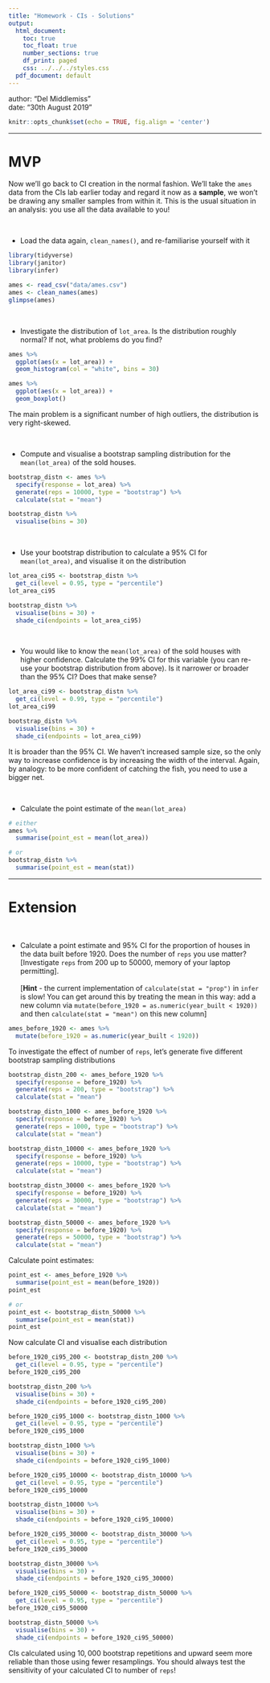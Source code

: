 ```yaml
---
title: "Homework - CIs - Solutions"
output:
  html_document:
    toc: true
    toc_float: true
    number_sections: true
    df_print: paged
    css: ../../../styles.css
  pdf_document: default
---
```


<div class="blame">
author: "Del Middlemiss"<br>
date: "30th August 2019"
</div>

```r
knitr::opts_chunk$set(echo = TRUE, fig.align = 'center')
```

<hr>

# MVP

Now we'll go back to CI creation in the normal fashion. We'll take the `ames` data from the CIs lab earlier today and regard it now as a **sample**, we won't be drawing any smaller samples from within it. This is the usual situation in an analysis: you use all the data available to you!

<br>

* Load the data again, `clean_names()`, and re-familiarise yourself with it

```r
library(tidyverse)
library(janitor)
library(infer)
```
```r
ames <- read_csv("data/ames.csv")
ames <- clean_names(ames)
glimpse(ames)
```

<br>

* Investigate the distribution of `lot_area`. Is the distribution roughly normal? If not, what problems do you find?

```r
ames %>%
  ggplot(aes(x = lot_area)) +
  geom_histogram(col = "white", bins = 30)

ames %>%
  ggplot(aes(x = lot_area)) +
  geom_boxplot()
```
The main problem is a significant number of high outliers, the distribution is very right-skewed.

<br>

* Compute and visualise a bootstrap sampling distribution for the `mean(lot_area)` of the sold houses.

```r
bootstrap_distn <- ames %>%
  specify(response = lot_area) %>%
  generate(reps = 10000, type = "bootstrap") %>%
  calculate(stat = "mean")

bootstrap_distn %>%
  visualise(bins = 30)
```

<br>

* Use your bootstrap distribution to calculate a $95\%$ CI for `mean(lot_area)`, and visualise it on the distribution

```r
lot_area_ci95 <- bootstrap_distn %>%
  get_ci(level = 0.95, type = "percentile")
lot_area_ci95

bootstrap_distn %>%
  visualise(bins = 30) +
  shade_ci(endpoints = lot_area_ci95)
```

<br>

* You would like to know the `mean(lot_area)` of the sold houses with higher confidence. Calculate the $99\%$ CI for this variable (you can re-use your bootstrap distribution from above). Is it narrower or broader than the $95\%$ CI? Does that make sense?

```r
lot_area_ci99 <- bootstrap_distn %>%
  get_ci(level = 0.99, type = "percentile")
lot_area_ci99

bootstrap_distn %>%
  visualise(bins = 30) +
  shade_ci(endpoints = lot_area_ci99)
```
It is broader than the $95\%$ CI. We haven't increased sample size, so the only way to increase confidence is by increasing the width of the interval. Again, by analogy: to be more confident of catching the fish, you need to use a bigger net.

<br>

* Calculate the point estimate of the `mean(lot_area)`

```r
# either
ames %>%
  summarise(point_est = mean(lot_area))

# or
bootstrap_distn %>%
  summarise(point_est = mean(stat))
```

<hr>

# Extension

<br>

* Calculate a point estimate and $95\%$ CI for the proportion of houses in the data built before 1920.  Does the number of `reps` you use matter? [Investigate `reps` from $200$ up to $50000$, memory of your laptop permitting].
<br><br>
[**Hint** - the current implementation of `calculate(stat = "prop")` in `infer` is slow! You can get around this by treating the mean in this way: add a new column via `mutate(before_1920 = as.numeric(year_built < 1920))` and then `calculate(stat = "mean")` on this new column]

```r
ames_before_1920 <- ames %>%
  mutate(before_1920 = as.numeric(year_built < 1920))
```

To investigate the effect of number of `reps`, let's generate five different bootstrap sampling distributions

```r
bootstrap_distn_200 <- ames_before_1920 %>%
  specify(response = before_1920) %>%
  generate(reps = 200, type = "bootstrap") %>%
  calculate(stat = "mean")

bootstrap_distn_1000 <- ames_before_1920 %>%
  specify(response = before_1920) %>%
  generate(reps = 1000, type = "bootstrap") %>%
  calculate(stat = "mean")

bootstrap_distn_10000 <- ames_before_1920 %>%
  specify(response = before_1920) %>%
  generate(reps = 10000, type = "bootstrap") %>%
  calculate(stat = "mean")

bootstrap_distn_30000 <- ames_before_1920 %>%
  specify(response = before_1920) %>%
  generate(reps = 30000, type = "bootstrap") %>%
  calculate(stat = "mean")

bootstrap_distn_50000 <- ames_before_1920 %>%
  specify(response = before_1920) %>%
  generate(reps = 50000, type = "bootstrap") %>%
  calculate(stat = "mean")
```

Calculate point estimates:

```r
point_est <- ames_before_1920 %>%
  summarise(point_est = mean(before_1920))
point_est

# or
point_est <- bootstrap_distn_50000 %>%
  summarise(point_est = mean(stat))
point_est
```

Now calculate CI and visualise each distribution

```r
before_1920_ci95_200 <- bootstrap_distn_200 %>%
  get_ci(level = 0.95, type = "percentile")
before_1920_ci95_200

bootstrap_distn_200 %>%
  visualise(bins = 30) +
  shade_ci(endpoints = before_1920_ci95_200)
```

```r
before_1920_ci95_1000 <- bootstrap_distn_1000 %>%
  get_ci(level = 0.95, type = "percentile")
before_1920_ci95_1000

bootstrap_distn_1000 %>%
  visualise(bins = 30) +
  shade_ci(endpoints = before_1920_ci95_1000)
```

```r
before_1920_ci95_10000 <- bootstrap_distn_10000 %>%
  get_ci(level = 0.95, type = "percentile")
before_1920_ci95_10000

bootstrap_distn_10000 %>%
  visualise(bins = 30) +
  shade_ci(endpoints = before_1920_ci95_10000)
```

```r
before_1920_ci95_30000 <- bootstrap_distn_30000 %>%
  get_ci(level = 0.95, type = "percentile")
before_1920_ci95_30000

bootstrap_distn_30000 %>%
  visualise(bins = 30) +
  shade_ci(endpoints = before_1920_ci95_30000)
```

```r
before_1920_ci95_50000 <- bootstrap_distn_50000 %>%
  get_ci(level = 0.95, type = "percentile")
before_1920_ci95_50000

bootstrap_distn_50000 %>%
  visualise(bins = 30) +
  shade_ci(endpoints = before_1920_ci95_50000)
```

CIs calculated using $10,000$ bootstrap repetitions and upward seem more reliable than those using fewer resamplings. You should always test the sensitivity of your calculated CI to number of `reps`!

